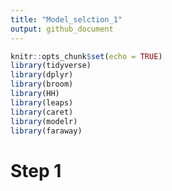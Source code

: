 ```yaml
---
title: "Model_selction_1"
output: github_document
---
```


```r
knitr::opts_chunk$set(echo = TRUE)
library(tidyverse)
library(dplyr)
library(broom)
library(HH) 
library(leaps)
library(caret)
library(modelr)
library(faraway)
```

# Step 1

```r

```


